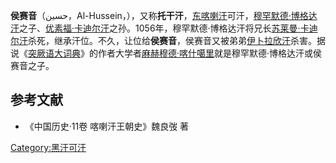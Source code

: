 '''侯赛音'''（حسین，Al-Hussein，{{bd|？||1057年||catIdx=A}}），又称'''托干汗'''，[[东喀喇汗|东喀喇汗]]可汗，[[穆罕默德·博格达汗|穆罕默德·博格达汗]]之子、[[优素福·卡迪尔汗|优素福·卡迪尔汗]]之孙。1056年，穆罕默德·博格达汗将兄长[[苏莱曼·卡迪尔汗|苏莱曼·卡迪尔汗]]杀死，继承汗位。不久，让位给'''侯赛音'''，侯赛音又被弟弟[[伊卜拉欣汗|伊卜拉欣汗]]杀害。据说《[[突厥语大词典|突厥语大词典]]》的作者大学者[[麻赫穆德·喀什噶里|麻赫穆德·喀什噶里]]就是穆罕默德·博格达汗或侯赛音之子。

{{start box}}
{{s-before|[[穆罕默德·博格达汗|穆罕默德·博格达汗]]}}
{{s-title|[[东喀喇汗|东喀喇汗]]可汗|1057年}}
{{s-after|[[伊卜拉欣汗|伊卜拉欣汗]]}}
{{end box}}

==参考文献==
*《中国历史·11卷 喀喇汗王朝史》魏良弢 著

[[Category:黑汗可汗|Category:黑汗可汗]]